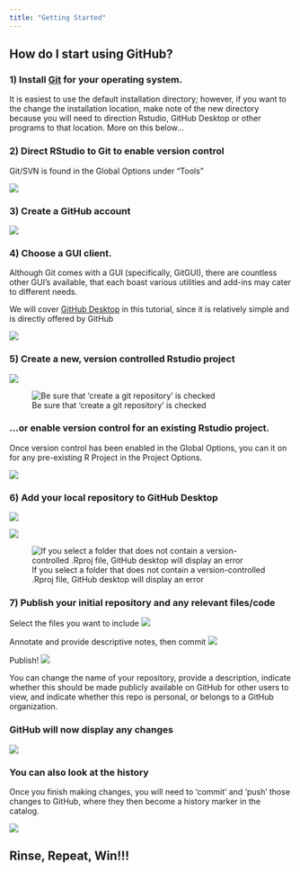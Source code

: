 ```yaml
---
title: "Getting Started"
---
```


## How do I start using GitHub?

### 1) Install [Git](https://git-scm.com/downloads) for your operating system. 


It is easiest to use the default installation directory; however, if you
want to the change the installation location, make note of the new directory
because you will need to direction Rstudio, GitHub Desktop or other programs
to that location. More on this below...

### 2) Direct RStudio to Git to enable version control

Git/SVN is found in the Global Options under "Tools"
    
![](images/GlobalOptions_RStudio.png)
    

### 3) Create a GitHub account

![](images/GitHub_Registration.png)

### 4) Choose a GUI client.

Although Git comes with a GUI (specifically, GitGUI), there are countless
other GUI's available, that each boast various utilities and add-ins may
cater to different needs.

We will cover [GitHub Desktop](https://desktop.github.com/) in this
tutorial, since it is relatively simple and is directly offered by GitHub

![](images/GitHubDesktop.png)

### 5) Create a new, version controlled Rstudio project

![](images/NewProject_1.png)

![Be sure that 'create a git repository' is checked](images/NewProject_2.png)

### ...or enable version control for an existing Rstudio project.

Once version control has been enabled in the Global Options, you can it on for any pre-existing R Project in the Project Options. 

![](images/ExistingProject_1.png)

### 6) Add your local repository to GitHub Desktop

![](images/GitHubDesktop_Add_1.png)

![](images/GitHubDesktop_Add_2.png)

![If you select a folder that does not contain a version-controlled .Rproj file, GitHub desktop will display an error](images/GitHubDesktop_Add_3.png)

### 7) Publish your initial repository and any relevant files/code

Select the files you want to include
![](images/GitHubDesktop_Publish_1)

Annotate and provide descriptive notes, then commit
![](images/GitHubDesktop_Publish_2)

Publish!
![](images/GitHubDesktop_Publish_3)

You can change the name of your repository, provide a description, indicate
whether this should be made publicly available on GitHub for other users to
view, and indicate whether this repo is personal, or belongs to a GitHub
organization.

### GitHub will now display any changes

![](images/GitHubDesktop_Changes_1)

### You can also look at the history

Once you finish making changes, you will need to 'commit' and 'push' those
changes to GitHub, where they then become a history marker in the catalog.

![](images/GitHubDesktop_History_1)

## Rinse, Repeat, Win!!!

